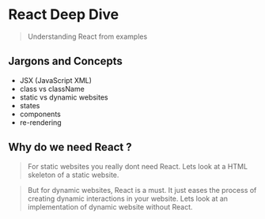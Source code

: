 
# React Deep Dive

> Understanding React from examples

## Jargons and Concepts

- JSX (JavaScript XML)
- class vs className
- static vs dynamic websites
- states
- components
- re-rendering

## Why do we need React ?

> For static websites you really dont need React. Lets look at a HTML skeleton of a static website.

<CodePen codePenId="QWovNwb" />

> But for dynamic websites, React is a must. It just eases the process of creating dynamic interactions in your website. Lets look at an implementation of dynamic website without React.

<CodePen codePenId="YzgVqaM" />
